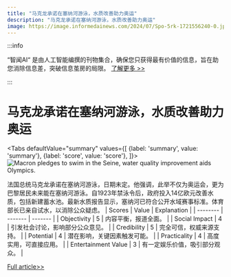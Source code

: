 ```yaml
---
title: "马克龙承诺在塞纳河游泳，水质改善助力奥运"
description: "马克龙承诺在塞纳河游泳，水质改善助力奥运"
image: https://image.informedainews.com/2024/07/Spo-5rk-1721556240-0.jpg
---
```



:::info

“智闻AI“ 是由人工智能编撰的刊物集合，确保您只获得最有价值的信息，旨在助您消除信息差，突破信息茧房的局限。  [了解更多 >>](/)

:::

# 马克龙承诺在塞纳河游泳，水质改善助力奥运


<Tabs
	defaultValue="summary"
	values={[
	{label: 'summary', value: 'summary'},
	{label: 'score', value: 'score'},
]}>
<TabItem value="summary">
<img
  src="https://image.informedainews.com/2024/07/Spo-5rk-1721556240-0.jpg"
  alt="Macron pledges to swim in the Seine, water quality improvement aids Olympics."
/>



法国总统马克龙承诺在塞纳河游泳，日期未定。他强调，此举不仅为奥运会，更为巴黎居民未来能在塞纳河游泳。自1923年禁泳令后，政府投入14亿欧元改善水质，包括新建蓄水池。最新水质报告显示，塞纳河已符合公开水域赛事标准。体育部长已亲自试水，以消除公众疑虑。
</TabItem>
<TabItem value="score">
	| Scores     | Value   | Explanation |
	| -------- | ------- | ------- |
	| Objectivity  | 5    | 内容平衡，报道全面。    |
	| Social Impact | 4     | 引发社会讨论，影响部分公众意见。    |
	| Credibility    | 5    | 完全可信，权威来源支持。    |
	| Potential    | 4    | 潜在影响，关键因素触发可能。    |
	| Practicality    | 4    | 高度实用，可直接应用。    |
	| Entertainment Value    | 3    | 有一定娱乐价值，吸引部分观众。    |
</TabItem>
</Tabs>

[Full article>>](https://www.cnbeta.com.tw/articles/tech/1439021.htm)
